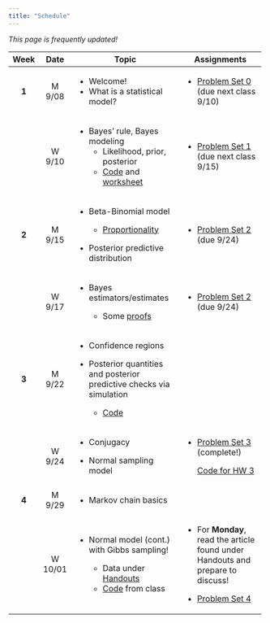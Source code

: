 ```yaml
---
title: "Schedule"
---
```


*This page is frequently updated!*

+---------+---------------+-------------------------------------------------------------------------------------------------+-----------------------------------------------------------------------------------+
| Week    | Date          | Topic                                                                                           | Assignments                                                                       |
+:=======:+:=============:+=================================================================================================+===================================================================================+
| **1**   | M 9/08        | -   Welcome!                                                                                    | -   [Problem Set 0](homework/review.pdf) (due next class 9/10)                    |
|         |               | -   What is a statistical model?                                                                |                                                                                   |
+---------+---------------+-------------------------------------------------------------------------------------------------+-----------------------------------------------------------------------------------+
|         | W 9/10        | -   Bayes' rule, Bayes modeling                                                                 | -   [Problem Set 1](homework/412_hw1.pdf) (due next class 9/15)                   |
|         |               |     -   Likelihood, prior, posterior                                                            |                                                                                   |
|         |               |     -   [Code](code/binom_discrete_prior.qmd) and [worksheet](handouts/binom_prob_discrete.pdf) |                                                                                   |
+---------+---------------+-------------------------------------------------------------------------------------------------+-----------------------------------------------------------------------------------+
| **2**   | M 9/15        | -   Beta-Binomial model                                                                         | -   [Problem Set 2](homework/412_hw2.pdf) (due 9/24)                              |
|         |               |                                                                                                 |                                                                                   |
|         |               |     -   [Proportionality](code/proportionality.qmd)                                             |                                                                                   |
|         |               |                                                                                                 |                                                                                   |
|         |               | -   Posterior predictive distribution                                                           |                                                                                   |
+---------+---------------+-------------------------------------------------------------------------------------------------+-----------------------------------------------------------------------------------+
|         | W 9/17        | -   Bayes estimators/estimates                                                                  | -   [Problem Set 2](homework/412_hw2.pdf) (due 9/24)                              |
|         |               |                                                                                                 |                                                                                   |
|         |               |     -   Some [proofs](handouts/bayes_est.qmd)                                                   |                                                                                   |
+---------+---------------+-------------------------------------------------------------------------------------------------+-----------------------------------------------------------------------------------+
| **3**   | M 9/22        | -   Confidence regions                                                                          |                                                                                   |
|         |               |                                                                                                 |                                                                                   |
|         |               | -   Posterior quantities and posterior predictive checks via simulation                         |                                                                                   |
|         |               |                                                                                                 |                                                                                   |
|         |               |     -   [Code](code/post_pred_checks.qmd)                                                       |                                                                                   |
+---------+---------------+-------------------------------------------------------------------------------------------------+-----------------------------------------------------------------------------------+
|         | W 9/24        | -   Conjugacy                                                                                   | -   [Problem Set 3](homework/412_hw3.pdf) (complete!)                             |
|         |               |                                                                                                 |                                                                                   |
|         |               | -   Normal sampling model                                                                       |     [Code for HW 3](code/hpd_code.qmd)                                            |
+---------+---------------+-------------------------------------------------------------------------------------------------+-----------------------------------------------------------------------------------+
| **4**   | M 9/29        | -   Markov chain basics                                                                         |                                                                                   |
+---------+---------------+-------------------------------------------------------------------------------------------------+-----------------------------------------------------------------------------------+
|         | W 10/01       | -   Normal model (cont.) with Gibbs sampling!                                                   | -   For **Monday**, read the article found under Handouts and prepare to discuss! |
|         |               |                                                                                                 |                                                                                   |
|         |               |     -   Data under [Handouts](handouts.qmd)                                                     | -   [Problem Set 4](homework/412_hw4.pdf)                                         |
|         |               |     -   [Code](code/gibbs_normal_model_walkthrough.qmd) from class                              |                                                                                   |
+---------+---------------+-------------------------------------------------------------------------------------------------+-----------------------------------------------------------------------------------+
